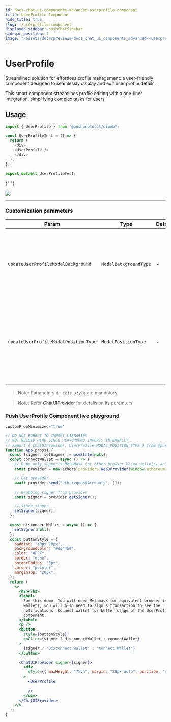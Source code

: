 ```yaml
---
id: docs-chat-ui-components-advanced-userprofile-component
title: UserProfile Component
hide_title: true
slug: ./userprofile-component
displayed_sidebar: pushChatSidebar
sidebar_position: 7
image: "/assets/docs/previews/docs_chat_ui_components_advanced--userprofile_component.png"
---
```


# UserProfile


Streamlined solution for effortless profile management: a user-friendly component designed to seamlessly display and edit user profile details.

This smart component streamlines profile editing with a one-liner integration, simplifying complex tasks for users.

<head>
  <title>UserProfile | UI Components (@pushprotocol/uiweb) | Push Chat | Push
    Documentation</title>
</head>


## Usage

<Tabs className="codetabs" groupId="code-examples">
  <TabItem  value="react" attributes={{className: "codetab react"}} default>

```typescript
import { UserProfile } from "@pushprotocol/uiweb";

const UserProfileTest = () => {
  return (
    <div>
    <UserProfile />
    </div>
  );
};

export default UserProfileTest;
```

{" "}

<ModalContainer>
  <img
    src={
      require("/static/assets/docs/chat/ui-components/advanced/integrate-advanced-userprofile-component/user-profile.png")
        .default
    }
  />
</ModalContainer>

  </TabItem>
</Tabs>

---

### Customization parameters

| Param               | Type                  | Default | Remarks                                                                                                                                                                                                       |
| ------------------- | --------------------- | ------- | ------------------------------------------------------------------------------------------------------------------------------------------------------------------------------------------------------------- |
| `updateUserProfileModalBackground`   | `ModalBackgroundType` | -       | Default value is `"OVERLAY"`, decides the update user profile modal background, possible values are `"OVERLAY"` &#124 `"BLUR"` &#124 `"TRANSPARENT"`                                                                 |
| `updateUserProfileModalPositionType` | `ModalPositionType`   | -       | Default value is `"GLOBAL"`, decides the update user profile modal position, it can be either relative to immediate parent(RELATIVE) or the entire screen(GLOBAL), possible values are `"RELATIVE"` &#124 `"GLOBAL"` |

> Note: Parameters _`in this style`_ are mandatory.

> Note: Refer [ChatUIProvider](/docs/chat/ui-components/Advanced/ChatUIProvider/) for details on its paramters.

### Push UserProfile Component live playground

```jsx live
customPropMinimized="true"

// DO NOT FORGET TO IMPORT LIBRARIES
// NOT NEEDED HERE SINCE PLAYGROUND IMPORTS INTERNALLY
// import { ChatUIProvider, UserProfile,MODAL_POSITION_TYPE } from @pushprotocol/uiweb;
function App(props) {
  const [signer, setSigner] = useState(null);
  const connectWallet = async () => {
    // Demo only supports MetaMask (or other browser based wallets) and gets provider that injects as window.ethereum into each page
    const provider = new ethers.providers.Web3Provider(window.ethereum);

    // Get provider
    await provider.send("eth_requestAccounts", []);

    // Grabbing signer from provider
    const signer = provider.getSigner();

    // store signer
    setSigner(signer);
  };

  const disconnectWallet = async () => {
    setSigner(null);
  };
  const buttonStyle = {
    padding: "10px 20px",
    backgroundColor: "#dd44b9",
    color: "#FFF",
    border: "none",
    borderRadius: "5px",
    cursor: "pointer",
    marginTop: "20px",
  };
  return (
    <>
      <h2></h2>
      <label>
        For this demo, You will need Metamask (or equivalent browser injected
        wallet), you will also need to sign a transaction to see the
        notifications. Connect wallet for better usage of the UserProfile
        component.
      </label>
      <p />
      <button
        style={buttonStyle}
        onClick={signer ? disconnectWallet : connectWallet}
      >
        {signer ? "Disconnect wallet" : "Connect Wallet"}
      </button>

      <ChatUIProvider signer={signer}>
        <div
          style={{ maxHeight: "75vh", margin: "20px auto", position: "relative" }}
        >
          <UserProfile
           
          />
        </div>
      </ChatUIProvider>
    </>
  );
}
```
